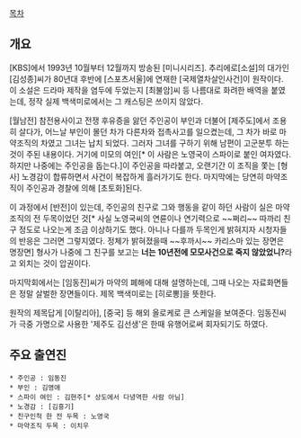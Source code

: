 [[목차]]
== 개요 ==
[KBS]에서 1993년 10월부터 12월까지 방송된 [미니시리즈]. 추리에로[소설]의 대가인 [김성종]씨가 80년대 후반에 [스포츠서울]에 연재한 [국제열차살인사건]이 원작이다. 이 소설은 드라마 제작을 염두에 두었는지 [최불암]씨 등 나름대로 화려한 배역을 붙였는데, 정작 실제 백색미로에서는 그 캐스팅은 쓰이지 않았다.

[월남전] 참전용사이고 전쟁 후유증을 앓던 주인공이 부인과 더불어 [제주도]에서 조용히 살다가, 어느날 부인이 몰던 차가 다른차와 접촉사고를 일으켰는데, 그 차가 바로 마약조직의 차였고 그녀는 납치 되었다. 그러자  그녀를 구하기 위해 남편이 고군분투 하는 것이 주된 내용이다. 거기에 미모의 여인[* 이 사람은 노영국이 스파이로 붙인 여자였다. 하지만 나중에는 주인공을 돕는다.]이 주인공을 따라붙고, 오랜기간 이 조직을 쫓는 [형사] 노경감이 합류하면서 사건이 복잡하게 흘러가기도 한다. 마지막에는 당연히 마약조직이 주인공과 경찰에 의해 [초토화]된다.

이 과정에서 [반전]이 있는데, 주인공의 친구로 그와 행동을 같이 하던 사람이 실은 마약조직의 전 두목이었던 것[* 사실 노영국씨의 연륜이나 연기력으로 ~~쩌리~~ 따까리 친구 정도로 나오는게 조금 이상하기도 했다. 아니나 다를까 두목인게 밝혀지자 시청자들의 반응은 그러면 그렇지였다. 정체가 밝혀졌을때 ~~후까시~~ 카리스마 있는 장면은 명장면] 형사가 나중에 그 친구를 보고는 '''너는 10년전에 모모사건으로 죽지 않았었니?'''라고 외치는 것이 압권이다.

마지막회에서는 [임동진]씨가 마약의 폐해에 대해 설명하는데, 그때 나오는 자료화면들은 정말 살벌한 장면들이다. 제목 백색미로는 [히로뽕]을 뜻한다.

원작의 제목답게 [이탈리아], [중국] 등 해외 올로케로 큰 스케일을 보여준다. 임동진씨가 극중 가명으로 사용한 '제주도 김선생'은 한때 유행어로써 회자되기도 하였다.

== 주요 출연진 ==
 * 주인공 : 임동진
 * 부인 : 김영애
 * 스파이 여인 : 김현주[* 상도에서 다녕역한 사람 아님]
 * 노경감 : [김흥기]
 * 친구인척 한 전 두목 : 노영국
 * 마약조직 두목 : 이치우

